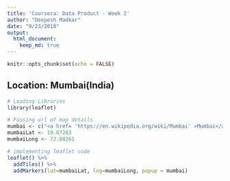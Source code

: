 ```yaml
---
title: 'Coursera: Data Product - Week 2'
author: "Deepesh Madkar"
date: "9/23/2018"
output:
  html_document:
    keep_md: true
---
```


```r
knitr::opts_chunk$set(echo = FALSE)
```

## Location: Mumbai(India)
```r
# Loading Libraries
library(leaflet)

# Passing url of map details
mumbai <- c("<a href= 'https://en.wikipedia.org/wiki/Mumbai' >Mumbai</a>")
mumbaiLat <- 19.07283
mumbaiLong <- 72.88261

# implementing leaflet code
leaflet() %>%
  addTiles() %>%
  addMarkers(lat=mumbaiLat, lng=mumbaiLong, popup = mumbai)



```

